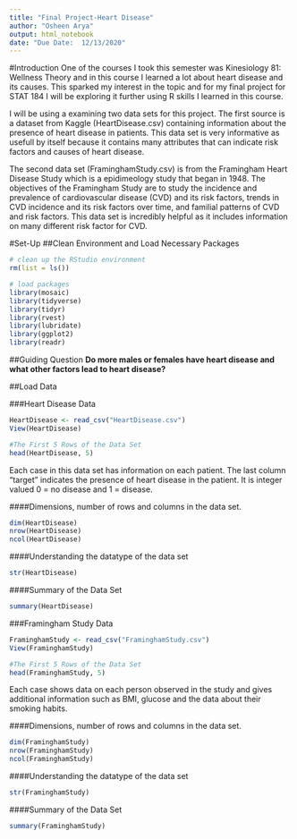 ```yaml
---
title: "Final Project-Heart Disease"
author: "Osheen Arya"
output: html_notebook
date: "Due Date:  12/13/2020"
---
```


#Introduction 
One of the courses I took this semester was Kinesiology 81: Wellness Theory and in this course I learned a lot about heart disease and its causes. This sparked my interest in the topic and for my final project for STAT 184 I will be exploring it further using R skills I learned in this course. 

I will be using a examining two data sets for this project. The first source is a dataset from Kaggle (HeartDisease.csv) containing information about the presence of heart disease in patients. This data set is very informative as usefull by itself because it contains many attributes that can indicate risk factors and causes of heart disease. 

The second data set (FraminghamStudy.csv) is from the Framingham Heart Disease Study which is a epidimeology study that began in 1948. The objectives of the Framingham Study are to study the incidence and prevalence of cardiovascular disease (CVD) and its risk factors, trends in CVD incidence and its risk factors over time, and familial patterns of CVD and risk factors. This data set is incredibly helpful as it includes information on many different risk factor for CVD. 

#Set-Up
##Clean Environment and Load Necessary Packages 
```r
# clean up the RStudio environment 
rm(list = ls())

# load packages
library(mosaic)
library(tidyverse)
library(tidyr)
library(rvest)
library(lubridate)
library(ggplot2)
library(readr)
```
##Guiding Question 
**Do more males or females have heart disease and what other factors lead to heart disease? **

##Load Data

###Heart Disease Data
```r
HeartDisease <- read_csv("HeartDisease.csv")
View(HeartDisease)
```

```r
#The First 5 Rows of the Data Set
head(HeartDisease, 5)
```

Each case in this data set has information on each patient. The last column "target" indicates the presence of heart disease in the patient. It is integer valued 0 = no disease and 1 = disease.

####Dimensions, number of rows and columns in the data set. 
```r
dim(HeartDisease)
nrow(HeartDisease)
ncol(HeartDisease)
```

####Understanding the datatype of the data set
```r
str(HeartDisease)
```

####Summary of the Data Set 
```r
summary(HeartDisease)
```

###Framingham Study Data 
```r
FraminghamStudy <- read_csv("FraminghamStudy.csv")
View(FraminghamStudy)
```
```r
#The First 5 Rows of the Data Set
head(FraminghamStudy, 5)
```
Each case shows data on each person observed in the study and gives additional information such as BMI, glucose and the data about their smoking habits.

####Dimensions, number of rows and columns in the data set. 
```r
dim(FraminghamStudy)
nrow(FraminghamStudy)
ncol(FraminghamStudy)
```

####Understanding the datatype of the data set
```r
str(FraminghamStudy)
```

####Summary of the Data Set 
```r
summary(FraminghamStudy)
```